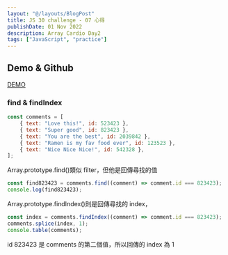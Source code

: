 ```yaml
---
layout: "@/layouts/BlogPost"
title: JS 30 challenge - 07 心得
publishDate: 01 Nov 2022
description: Array Cardio Day2
tags: ["JavaScript", "practice"]
---
```



## Demo & Github

[DEMO](https://array-cardio-two.netlify.app/)

### find & findIndex

```js
const comments = [
	{ text: "Love this!", id: 523423 },
	{ text: "Super good", id: 823423 },
	{ text: "You are the best", id: 2039842 },
	{ text: "Ramen is my fav food ever", id: 123523 },
	{ text: "Nice Nice Nice!", id: 542328 },
];
```

Array.prototype.find()類似 filter，但他是回傳尋找的值

```js
const find823423 = comments.find((comment) => comment.id === 823423);
console.log(find823423);
```

Array.prototype.findIndex()則是回傳尋找的 index，

```js
const index = comments.findIndex((comment) => comment.id === 823423);
comments.splice(index, 1);
console.table(comments);
```

id 823423 是 comments 的第二個值，所以回傳的 index 為 1
